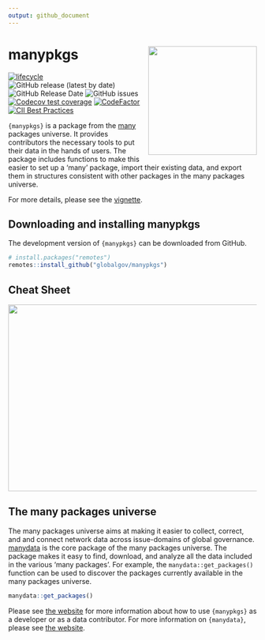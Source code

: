 ```yaml
---
output: github_document
---
```

# manypkgs <img src="man/figures/manypkgslogo.png" align="right" width="220"/>

<!-- badges: start -->
[![lifecycle](https://img.shields.io/badge/lifecycle-experimental-orange.svg)](https://www.tidyverse.org/lifecycle/#experimental)
![GitHub release (latest by date)](https://img.shields.io/github/v/release/globalgov/manypkgs)
![GitHub Release Date](https://img.shields.io/github/release-date/globalgov/manypkgs)
![GitHub issues](https://img.shields.io/github/issues-raw/globalgov/manypkgs)
<!-- [![HitCount](http://hits.dwyl.com/globalgov/manydata.svg)](http://hits.dwyl.com/globalgov/manydata) -->
[![Codecov test coverage](https://codecov.io/gh/globalgov/manypkgs/branch/main/graph/badge.svg)](https://codecov.io/gh/globalgov/manypkgs?branch=main)
[![CodeFactor](https://www.codefactor.io/repository/github/globalgov/manypkgs/badge)](https://www.codefactor.io/repository/github/globalgov/manypkgs)
[![CII Best Practices](https://bestpractices.coreinfrastructure.org/projects/4867/badge)](https://bestpractices.coreinfrastructure.org/projects/4867)
<!-- ![GitHub All Releases](https://img.shields.io/github/downloads/jhollway/roctopus/total) -->
<!-- badges: end -->

`{manypkgs}` is a package from the [many](https://github.com/globalgov) packages universe. 
It provides contributors the necessary tools to put their data in the hands of users.
The package includes functions to make this easier to set up a 'many' package, 
import their existing data, and export them in structures consistent with other packages
in the many packages universe.

For more details, please see the [vignette](https://globalgov.github.io/manypkgs/articles/developer.html).

## Downloading and installing manypkgs

The development version of `{manypkgs}` can be downloaded from GitHub. 

```r
# install.packages("remotes")
remotes::install_github("globalgov/manypkgs")
```

## Cheat Sheet

<a href="https://github.com/globalgov/manypkgs/blob/main/man/figures/cheatsheet.pdf"><img src="https://raw.githubusercontent.com/globalgov/manypkgs/main/man/figures/cheatsheet.png" width="525" height="378"/></a>

## The many packages universe

The many packages universe aims at making it easier to collect, correct, and and connect network data across issue-domains of global governance. [manydata](https://github.com/globalgov/manydata) is the core package of
the many packages universe. The package makes it easy to find, download, and analyze all the data included in the various 'many packages'. For example, the `manydata::get_packages()` function can be used to discover the packages currently available in the many packages universe.

```r
manydata::get_packages()
```

Please see [the website](https://globalgov.github.io/manypkgs/) for more information about how to use `{manypkgs}` as a developer or as a data contributor.
For more information on `{manydata}`, please see [the website](https://globalgov.github.io/manydata/).
